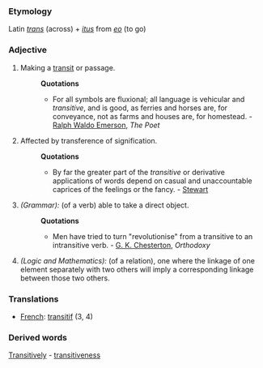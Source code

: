 ===Etymology===
Latin ''[[trans]]'' (across) + ''[[itus]]'' from ''[[eo]]'' (to go)
===Adjective===
#Making a [[transit]] or passage.
#:'''Quotations'''
#:*For all symbols are fluxional; all language is vehicular and ''transitive'', and is good, as ferries and horses are, for conveyance, not as farms and houses are, for homestead. - [[Ralph Waldo Emerson]], ''The Poet''
#Affected by transference of signification.
#:'''Quotations'''
#:*By far the greater part of the ''transitive'' or derivative applications of words depend on casual and unaccountable caprices of the feelings or the fancy. - [[Stewart]] 
#''(Grammar):'' (of a verb) able to take a direct object.
#:'''Quotations'''
#:*Men have tried to turn "revolutionise" from a transitive to an intransitive verb. - [[G. K. Chesterton]], ''Orthodoxy''
#''(Logic and Mathematics):'' (of a relation), one where the linkage of one element separately with two others will imply a corresponding linkage between those two others.
===Translations===
*[[French]]: [[transitif]] (3, 4)
===Derived words===
[[Transitively]] - [[transitiveness]]